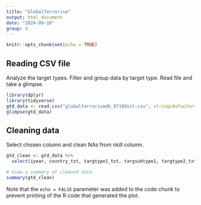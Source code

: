 ```yaml
---
title: "GlobalTerrorism"
output: html_document
date: "2024-09-10"
group: 4
---
```


```r
knitr::opts_chunk$set(echo = TRUE)
```

## Reading CSV file

Analyze the target types. Filter and group data by target type. Read file and take a glimpse.

```r
library(dplyr)
library(tidyverse)
gtd_data <- read.csv("globalterrorismdb_0718dist.csv", stringsAsFactors = FALSE)
glimpse(gtd_data)

```

## Cleaning data

Select chosen column and clean NAs from nkill column.

```r
gtd_clean <- gtd_data %>%
  select(iyear, country_txt, targtype1_txt, targsubtype1, targtype2_txt, targtype2, targsubtype3_txt, targsubtype3)

# View a summary of cleaned data.
summary(gtd_clean)
```

Note that the `echo = FALSE` parameter was added to the code chunk to prevent printing of the R code that generated the plot.
